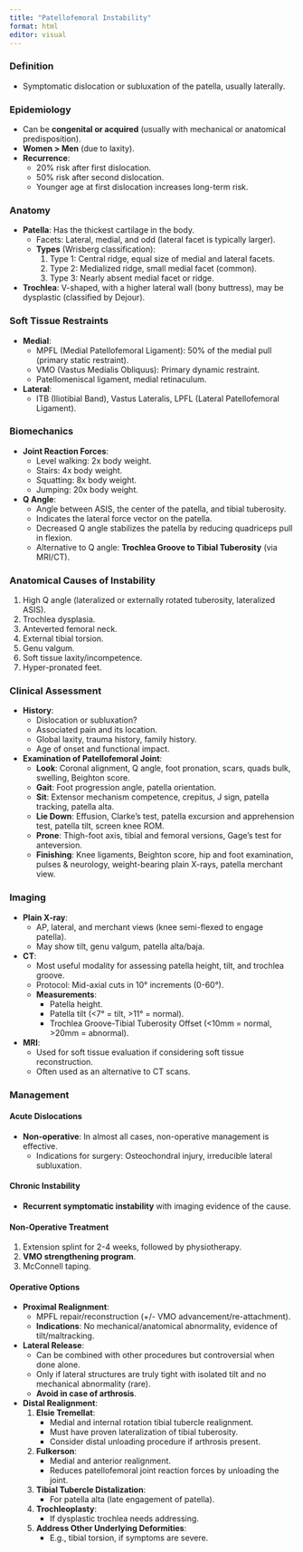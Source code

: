 ```yaml
---
title: "Patellofemoral Instability"
format: html
editor: visual
---
```

### Definition
- Symptomatic dislocation or subluxation of the patella, usually laterally.

### Epidemiology
- Can be **congenital or acquired** (usually with mechanical or anatomical predisposition).
- **Women > Men** (due to laxity).
- **Recurrence**:
  - 20% risk after first dislocation.
  - 50% risk after second dislocation.
  - Younger age at first dislocation increases long-term risk.

### Anatomy
- **Patella**: Has the thickest cartilage in the body.
  - Facets: Lateral, medial, and odd (lateral facet is typically larger).
  - **Types** (Wrisberg classification):
    1. Type 1: Central ridge, equal size of medial and lateral facets.
    2. Type 2: Medialized ridge, small medial facet (common).
    3. Type 3: Nearly absent medial facet or ridge.
- **Trochlea**: V-shaped, with a higher lateral wall (bony buttress), may be dysplastic (classified by Dejour).

### Soft Tissue Restraints
- **Medial**:
  - MPFL (Medial Patellofemoral Ligament): 50% of the medial pull (primary static restraint).
  - VMO (Vastus Medialis Obliquus): Primary dynamic restraint.
  - Patellomeniscal ligament, medial retinaculum.
- **Lateral**:
  - ITB (Iliotibial Band), Vastus Lateralis, LPFL (Lateral Patellofemoral Ligament).

### Biomechanics
- **Joint Reaction Forces**:
  - Level walking: 2x body weight.
  - Stairs: 4x body weight.
  - Squatting: 8x body weight.
  - Jumping: 20x body weight.
- **Q Angle**:
  - Angle between ASIS, the center of the patella, and tibial tuberosity.
  - Indicates the lateral force vector on the patella.
  - Decreased Q angle stabilizes the patella by reducing quadriceps pull in flexion.
  - Alternative to Q angle: **Trochlea Groove to Tibial Tuberosity** (via MRI/CT).

### Anatomical Causes of Instability
1. High Q angle (lateralized or externally rotated tuberosity, lateralized ASIS).
2. Trochlea dysplasia.
3. Anteverted femoral neck.
4. External tibial torsion.
5. Genu valgum.
6. Soft tissue laxity/incompetence.
7. Hyper-pronated feet.

### Clinical Assessment
- **History**:
  - Dislocation or subluxation?
  - Associated pain and its location.
  - Global laxity, trauma history, family history.
  - Age of onset and functional impact.
- **Examination of Patellofemoral Joint**:
  - **Look**: Coronal alignment, Q angle, foot pronation, scars, quads bulk, swelling, Beighton score.
  - **Gait**: Foot progression angle, patella orientation.
  - **Sit**: Extensor mechanism competence, crepitus, J sign, patella tracking, patella alta.
  - **Lie Down**: Effusion, Clarke's test, patella excursion and apprehension test, patella tilt, screen knee ROM.
  - **Prone**: Thigh-foot axis, tibial and femoral versions, Gage's test for anteversion.
  - **Finishing**: Knee ligaments, Beighton score, hip and foot examination, pulses & neurology, weight-bearing plain X-rays, patella merchant view.

### Imaging
- **Plain X-ray**:
  - AP, lateral, and merchant views (knee semi-flexed to engage patella).
  - May show tilt, genu valgum, patella alta/baja.
- **CT**:
  - Most useful modality for assessing patella height, tilt, and trochlea groove.
  - Protocol: Mid-axial cuts in 10° increments (0-60°).
  - **Measurements**:
    - Patella height.
    - Patella tilt (<7° = tilt, >11° = normal).
    - Trochlea Groove-Tibial Tuberosity Offset (<10mm = normal, >20mm = abnormal).
- **MRI**:
  - Used for soft tissue evaluation if considering soft tissue reconstruction.
  - Often used as an alternative to CT scans.

### Management

#### Acute Dislocations
- **Non-operative**: In almost all cases, non-operative management is effective.
  - Indications for surgery: Osteochondral injury, irreducible lateral subluxation.

#### Chronic Instability
- **Recurrent symptomatic instability** with imaging evidence of the cause.

#### Non-Operative Treatment
1. Extension splint for 2-4 weeks, followed by physiotherapy.
2. **VMO strengthening program**.
3. McConnell taping.

#### Operative Options

- **Proximal Realignment**:
  - MPFL repair/reconstruction (+/- VMO advancement/re-attachment).
  - **Indications**: No mechanical/anatomical abnormality, evidence of tilt/maltracking.

- **Lateral Release**:
  - Can be combined with other procedures but controversial when done alone.
  - Only if lateral structures are truly tight with isolated tilt and no mechanical abnormality (rare).
  - **Avoid in case of arthrosis**.

- **Distal Realignment**:
  1. **Elsie Tremellat**:
     - Medial and internal rotation tibial tubercle realignment.
     - Must have proven lateralization of tibial tuberosity.
     - Consider distal unloading procedure if arthrosis present.
  2. **Fulkerson**:
     - Medial and anterior realignment.
     - Reduces patellofemoral joint reaction forces by unloading the joint.
  3. **Tibial Tubercle Distalization**:
     - For patella alta (late engagement of patella).
  4. **Trochleoplasty**:
     - If dysplastic trochlea needs addressing.
  5. **Address Other Underlying Deformities**:
     - E.g., tibial torsion, if symptoms are severe.

